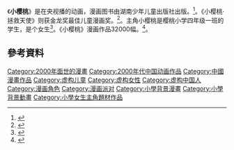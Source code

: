 {{多個問題|
{{Rewrite|time=2018-12-26T06:30:20+00:00}}
{{expand|time=2015-04-26T03:40:30+00:00}}
{{fansite|time=2015-04-26T03:40:30+00:00}}
}}
《'''小樱桃'''》是在央视播的动画，漫画图书由湖南少年儿童出版社出版。<ref>{{Cite news|url=http://www.jyb.cn/book/xskd/201008/t20100805_380263.html|title=《小樱桃2》漫画图书8月由湖南少儿出版社出版|language=zh-cn|publisher=中国教育新闻网|author=高文|date=2010年8月5日|accessdate=2015-04-26|archive-url=https://web.archive.org/web/20160304200223/http://www.jyb.cn/book/xskd/201008/t20100805_380263.html|archive-date=2016年3月4日|dead-url=yes}}</ref>。《小樱桃·拯救天使》则获金龙奖最佳儿童漫画奖。<ref>{{Cite news|url=http://news.163.com/12/1008/01/8D8PMCJ700014AED.html|title=《小樱桃·拯救天使》获中国漫画最高奖|language=zh-cn|publisher=网易|author=左丽慧|date=2012-10-08|accessdate=2015-04-26|archive-url=https://web.archive.org/web/20170924045037/http://news.163.com/12/1008/01/8D8PMCJ700014AED.html|archive-date=2017-09-24|dead-url=yes}}</ref>。主角小樱桃是樱桃小学四年级一班的学生，是个女生<ref>{{Cite news|url=http://www.chinaxwcb.com/2014-06/17/content_295720.htm|title=《小樱桃》：幽默中播种智慧|language=zh-cn|publisher=中国新闻出版网|author=赵新乐|date=2014-06-17|accessdate=2015-04-26|archive-url=https://web.archive.org/web/20160304193251/http://www.chinaxwcb.com/2014-06/17/content_295720.htm|archive-date=2016-03-04|dead-url=yes}}</ref>。《小樱桃》漫画作品32000幅。<ref>{{Cite news|url=http://news.sina.com.cn/o/2014-08-15/011930686918.shtml|title=郑州动画片生产跻身全国十强 《小樱桃》32000幅漫画作品|language=zh-cn|publisher=新浪|author=|date=2014年8月15日|accessdate=2015-04-26|archive-date=2016-03-04|archive-url=https://web.archive.org/web/20160304101644/http://news.sina.com.cn/o/2014-08-15/011930686918.shtml|dead-url=no}}</ref>。

==參考資料==
{{Reflist}}

[[Category:2000年面世的漫畫|Category:2000年面世的漫畫]]
[[Category:2000年代中国动画作品|Category:2000年代中国动画作品]]
[[Category:中國漫畫作品|Category:中國漫畫作品]]
[[Category:虚构儿童|Category:虚构儿童]]
[[Category:虚构女性|Category:虚构女性]]
[[Category:虚构中国人|Category:虚构中国人]]
[[Category:漫画角色|Category:漫画角色]]
[[Category:漫画派对|Category:漫画派对]]
[[Category:小學背景漫畫|Category:小學背景漫畫]]
[[Category:小學背景動畫|Category:小學背景動畫]]
[[Category:小學女生主角題材作品|Category:小學女生主角題材作品]]